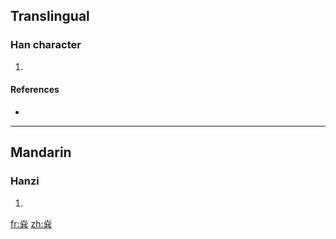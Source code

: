 ==Translingual==

===Han character===
{{Han char|rn=86|rad=火|as=06|sn=10|four=9080<sub>1</sub>|canj=火廿金 (FTC), X火廿金 (XFTC)}}

# {{defn|Han|sort=火06}}

====References====
* {{Han ref|kx=0671.060|dkj=19013|hdz=32199.010|uh=70E1|ud=28897|bh=D27C|bd=53884}}

----

==Mandarin==

===Hanzi===
{{cmn-hanzi|pin=[[guāng]] ([[guang1]])|wg=kuang<sup>1</sup>}}

# {{defn|Mandarin|sort=火06}}

[[fr:烡]]
[[zh:烡]]